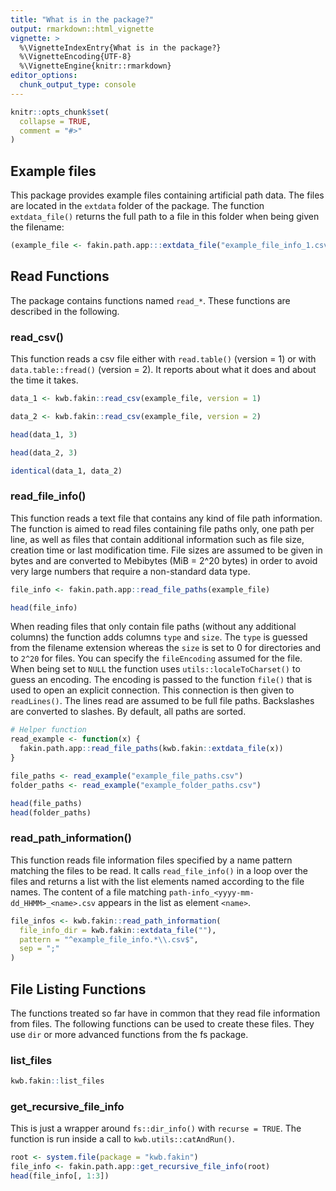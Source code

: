 ```yaml
---
title: "What is in the package?"
output: rmarkdown::html_vignette
vignette: >
  %\VignetteIndexEntry{What is in the package?}
  %\VignetteEncoding{UTF-8}
  %\VignetteEngine{knitr::rmarkdown}
editor_options: 
  chunk_output_type: console
---
```


```r
knitr::opts_chunk$set(
  collapse = TRUE,
  comment = "#>"
)
```

## Example files

This package provides example files containing artificial path data. The files 
are located in the `extdata` folder of the package. The function 
`extdata_file()` returns the full path to a file in this folder when being 
given the filename:

```r
(example_file <- fakin.path.app:::extdata_file("example_file_info_1.csv"))
```

## Read Functions

The package contains functions named `read_*`. These functions are 
described in the following.

### read_csv()

This function reads a csv file either with `read.table()` (version = 1) or 
with `data.table::fread()` (version = 2). It reports about what it does and 
about the time it takes.

```r
data_1 <- kwb.fakin::read_csv(example_file, version = 1) 

data_2 <- kwb.fakin::read_csv(example_file, version = 2)

head(data_1, 3)

head(data_2, 3)

identical(data_1, data_2)
```

### read_file_info()

This function reads a text file that contains any kind of file path information.
The function is aimed to read files containing file paths only, one path per
line, as well as files that contain additional information such as file size,
creation time or last modification time. File sizes are assumed to be given in
bytes and are converted to Mebibytes (MiB = 2^20 bytes) in order to avoid very
large numbers that require a non-standard data type.

```r
file_info <- fakin.path.app::read_file_paths(example_file)

head(file_info)
```

When reading files that only contain file paths (without any additional columns)
the function adds columns `type` and `size`. The `type` is guessed from the
filename extension whereas the `size` is set to 0 for directories and to `2^20`
for files. You can specify the `fileEncoding` assumed for the file. When being
set to `NULL` the function uses `utils::localeToCharset()` to guess an encoding.
The encoding is passed to the function `file()` that is used to open an explicit
connection. This connection is then given to `readLines()`. The lines read are
assumed to be full file paths. Backslashes are converted to slashes. By default,
all paths are sorted.

```r
# Helper function
read_example <- function(x) {
  fakin.path.app::read_file_paths(kwb.fakin::extdata_file(x))
} 

file_paths <- read_example("example_file_paths.csv")
folder_paths <- read_example("example_folder_paths.csv")

head(file_paths)
head(folder_paths)
```

### read_path_information()

This function reads file information files specified by a name pattern matching
the files to be read. It calls `read_file_info()` in a loop over the files and
returns a list with the list elements named according to the file names. The
content of a file matching `path-info_<yyyy-mm-dd_HHMM>_<name>.csv` appears in
the list as element `<name>`.

```r
file_infos <- kwb.fakin::read_path_information(
  file_info_dir = kwb.fakin::extdata_file(""), 
  pattern = "^example_file_info.*\\.csv$", 
  sep = ";"
)
```

## File Listing Functions

The functions treated so far have in common that they read file information from
files. The following functions can be used to create these files. They use `dir`
or more advanced functions from the fs package.

### list_files

```r
kwb.fakin::list_files
```

### get_recursive_file_info

This is just a wrapper around `fs::dir_info()` with `recurse = TRUE`. The 
function is run inside a call to `kwb.utils::catAndRun()`.

```r
root <- system.file(package = "kwb.fakin")
file_info <- fakin.path.app::get_recursive_file_info(root)
head(file_info[, 1:3])
```
